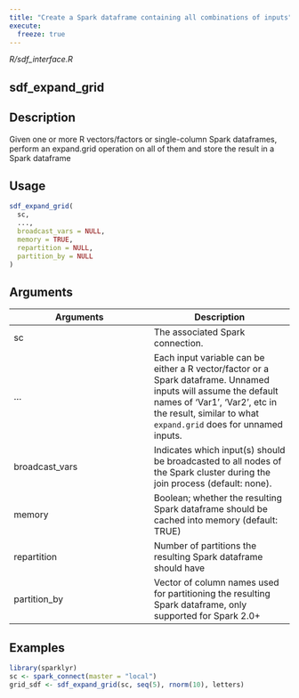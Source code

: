 ```yaml
---
title: "Create a Spark dataframe containing all combinations of inputs"
execute:
  freeze: true
---
```


*R/sdf_interface.R*

## sdf_expand_grid

## Description
Given one or more R vectors/factors or single-column Spark dataframes, perform an expand.grid operation on all of them and store the result in a Spark dataframe 


## Usage
```r
sdf_expand_grid( 
  sc, 
  ..., 
  broadcast_vars = NULL, 
  memory = TRUE, 
  repartition = NULL, 
  partition_by = NULL 
) 
```

## Arguments
|Arguments|Description|
|---|---|
| sc | The associated Spark connection. |
| ... | Each input variable can be either a R vector/factor or a Spark dataframe. Unnamed inputs will assume the default names of 'Var1', 'Var2', etc in the result, similar to what `expand.grid` does for unnamed inputs. |
| broadcast_vars | Indicates which input(s) should be broadcasted to all nodes of the Spark cluster during the join process (default: none). |
| memory | Boolean; whether the resulting Spark dataframe should be cached into memory (default: TRUE) |
| repartition | Number of partitions the resulting Spark dataframe should have |
| partition_by | Vector of column names used for partitioning the resulting Spark dataframe, only supported for Spark 2.0+ |





## Examples
```r
library(sparklyr)
sc <- spark_connect(master = "local") 
grid_sdf <- sdf_expand_grid(sc, seq(5), rnorm(10), letters) 
```


